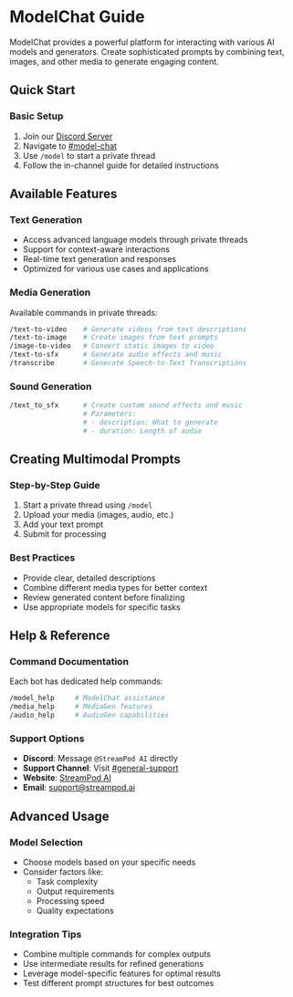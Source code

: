 # ModelChat Guide

ModelChat provides a powerful platform for interacting with various AI models and generators. Create sophisticated prompts by combining text, images, and other media to generate engaging content.

## Quick Start

### Basic Setup
1. Join our [Discord Server](https://discord.com/invite/VcFM5VRnBH)
2. Navigate to [#model-chat](https://discord.com/channels/1245569640265023572/1311515052385239061)
3. Use `/model` to start a private thread
4. Follow the in-channel guide for detailed instructions

## Available Features

### Text Generation
* Access advanced language models through private threads
* Support for context-aware interactions
* Real-time text generation and responses
* Optimized for various use cases and applications

### Media Generation
Available commands in private threads:
```bash
/text-to-video    # Generate videos from text descriptions
/text-to-image    # Create images from text prompts
/image-to-video   # Convert static images to video
/text-to-sfx      # Generate audio effects and music
/transcribe       # Generate Speech-to-Text Transcriptions
```

### Sound Generation
```bash
/text_to_sfx      # Create custom sound effects and music
                  # Parameters:
                  # - description: What to generate
                  # - duration: Length of audio
```

## Creating Multimodal Prompts

### Step-by-Step Guide
1. Start a private thread using `/model`
2. Upload your media (images, audio, etc.)
3. Add your text prompt
4. Submit for processing

### Best Practices
* Provide clear, detailed descriptions
* Combine different media types for better context
* Review generated content before finalizing
* Use appropriate models for specific tasks

## Help & Reference

### Command Documentation
Each bot has dedicated help commands:
```bash
/model_help     # ModelChat assistance
/media_help     # MediaGen features
/audio_help     # AudioGen capabilities
```

### Support Options
* **Discord**: Message `@StreamPod AI` directly
* **Support Channel**: Visit [#general-support](https://discord.com/channels/1245569640265023572/1295950195439177748)
* **Website**: [StreamPod AI](https://www.streampod.io)
* **Email**: support@streampod.ai

## Advanced Usage

### Model Selection
* Choose models based on your specific needs
* Consider factors like:
  * Task complexity
  * Output requirements
  * Processing speed
  * Quality expectations

### Integration Tips
* Combine multiple commands for complex outputs
* Use intermediate results for refined generations
* Leverage model-specific features for optimal results
* Test different prompt structures for best outcomes